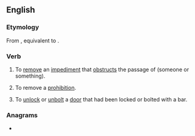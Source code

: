 ==English==

===Etymology===
From {{inh|en|enm|unbarren}}, equivalent to {{prefix|en|un|bar}}.

===Verb===
{{en-verb|unbarr}}
# {{lb|en|transitive}} To [[remove]] an [[impediment]] that [[obstruct]]s the passage of (someone or something).
# {{lb|en|transitive}} To remove a [[prohibition]].
# {{lb|en|transitive}} To [[unlock]] or [[unbolt]] a [[door]] that had been locked or bolted with a bar.

===Anagrams===
* {{anagrams|en|Buran|Rabun|Urban|aburn|unabr.|urban}}